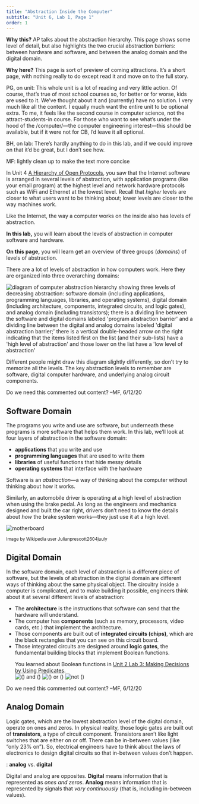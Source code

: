 ```yaml
---
title: "Abstraction Inside the Computer"
subtitle: "Unit 6, Lab 1, Page 1"
order: 1
---
```


::: todo
<p><strong>Why this?</strong> AP talks about the abstraction hierarchy. This page shows some level of detail, but also highlights the two crucial abstraction barriers: between hardware and software, and between the analog domain and the digital domain.</p>

<p><strong>Why here?</strong> This page is sort of preview of coming attractions. It's a short page, with nothing really to do except read it and move on to the full story.</p>

<p>PG, on unit: This whole unit is a lot of reading and very little action. Of course, that's true of most school courses so, for better or for worse, kids are used to it. We've thought about it and (currently) have no solution. I very much like all the content. I equally much want the entire unit to be optional extra. To me, it feels like the second course in computer science, not the attract-students-in course. For those who want to see what's under the hood of the /computer/---the computer engineering interest---this should be available, but if it were not for CB, I'd leave it all optional.</p>

<p>BH, on lab: There's hardly anything to do in this lab, and if we could improve on that it'd be great, but I don't see how.</p>

<p>MF: lightly clean up to make the text more concise</p>
:::

<p>In Unit 4 <a href="/cur/programming/4-internet/old/2-communication-protocols/3-open-protocols.html?topic=nyc_bjc%2F4-internet.topic&course=bjc4nyc.html&novideo&noassignment" title="A Hierarchy of Open Protocols">A Hierarchy of Open Protocols</a>, you saw that the Internet software is arranged in several levels of abstraction, with application programs (like your email program) at the highest level and network hardware protocols such as WiFi and Ethernet at the lowest level. Recall that <em>higher</em> levels are closer to what users want to be thinking about; lower levels are closer to the way machines work.</p>

<p>Like the Internet, the way a computer works on the inside also has levels of abstraction.</p>

::: learn
<p><strong>In this lab,</strong> you will learn about the levels of abstraction in computer software and hardware.</p>

<p><strong>On this page,</strong> you will learn get an overview of three groups (<em>domains</em>) of levels of abstraction.</p>
:::

<p>There are a lot of levels of abstraction in how computers work. Here they are organized into three overarching domains:</p>

<img src="/img/6-computers/hardware-abstraction.png" title="diagram of computer abstraction hierarchy showing three levels of decreasing abstraction: software domain (including applications, programming languages, libraries, and operating systems), digital domain (including architecture, components, integrated circuits, and logic gates), and analog domain (including transistors); there is a dividing line between the software and digital domains labeled &apos;program abstraction barrier&apos; and a dividing line between the digital and analog domains labeled &apos;digital abstraction barrier;&apos; there is a vertical double-headed arrow on the right indicating that the items listed first on the list (and their sub-lists) have a &apos;high level of abstraction&apos; and those lower on the list have a &apos;low level of abstraction&apos;" alt="diagram of computer abstraction hierarchy showing three levels of decreasing abstraction: software domain (including applications, programming languages, libraries, and operating systems), digital domain (including architecture, components, integrated circuits, and logic gates), and analog domain (including transistors); there is a dividing line between the software and digital domains labeled &apos;program abstraction barrier&apos; and a dividing line between the digital and analog domains labeled &apos;digital abstraction barrier;&apos; there is a vertical double-headed arrow on the right indicating that the items listed first on the list (and their sub-lists) have a &apos;high level of abstraction&apos; and those lower on the list have a &apos;low level of abstraction&apos;" class="indent noshadow"/>

::: endnote
Different people might draw this diagram slightly differently, so don't try to memorize all the levels. The key abstraction levels to remember are software, digital computer hardware, and underlying analog circuit components.
:::

::: todo
Do we need this commented out content? --MF, 6/12/20
:::

```{=html}
<!-- table version is more ADA-compliant?
<table frame="border" border="4" cellspacing="20" cellpadding="20">
<tr><td>&nbsp;&nbsp;&nbsp;&nbsp;application program&nbsp;&nbsp;&nbsp;&nbsp;</td><td>&nbsp;&nbsp;&nbsp;</td></tr>
<tr><td>&nbsp;&nbsp;&nbsp;&nbsp;operating system&nbsp;&nbsp;&nbsp;&nbsp;</td><td>&nbsp;&nbsp;</td></tr>
<tr><td bgcolor="black">------------------</td><td>&nbsp;&nbsp;&nbsp;&nbsp;PROGRAM ABSTRACTION&nbsp;&nbsp;&nbsp;&nbsp;</td></tr>
<tr><td>&nbsp;&nbsp;&nbsp;&nbsp;stored-program architecture&nbsp;&nbsp;&nbsp;&nbsp;</td><td>&nbsp;&nbsp;&nbsp;&nbsp;</td></tr>
<tr><td>&nbsp;&nbsp;&nbsp;&nbsp;component level: processor, memory, input/output&nbsp;&nbsp;&nbsp;&nbsp;</td><td>&nbsp;&nbsp;&nbsp;&nbsp;</td></tr>
<tr><td>&nbsp;&nbsp;&nbsp;&nbsp;integrated circuits (chips)&nbsp;&nbsp;&nbsp;&nbsp;</td><td>&nbsp;&nbsp;&nbsp;&nbsp;</td></tr>
<tr><td>&nbsp;&nbsp;&nbsp;&nbsp;logic gates&nbsp;&nbsp;&nbsp;&nbsp;</td><td>&nbsp;&nbsp;&nbsp;&nbsp;</td></tr>
<tr><td bgcolor="black"></td><td>&nbsp;&nbsp;&nbsp;&nbsp;DIGITAL ABSTRACTION&nbsp;&nbsp;&nbsp;&nbsp;</td></tr>
<tr><td>&nbsp;&nbsp;&nbsp;&nbsp;transistors&nbsp;&nbsp;&nbsp;&nbsp;</td><td>&nbsp;</td></tr>
<tr><td>&nbsp;&nbsp;&nbsp;&nbsp;quantum physics&nbsp;&nbsp;&nbsp;&nbsp;</td><td>&nbsp;&nbsp;&nbsp;</td></tr>
</table>
-->
```
## Software Domain

<p>

The programs you write and use are software, but underneath these programs is more software that helps them work. In this lab, we'll look at four layers of abstraction in the software domain:

<ul>

<li><strong>applications</strong> that you write and use</li>

<li><strong>programming languages</strong> that are used to write them</li>

<li><strong>libraries</strong> of useful functions that hide messy details</li>

<li><strong>operating systems</strong> that interface with the hardware</li>

</ul>

</p>

<p>Software is an <em>abstraction</em>---a way of thinking about the computer without thinking about how it works.</p>

::: endnote
Similarly, an automobile driver is operating at a high level of abstraction when using the brake pedal. As long as the engineers and mechanics designed and built the car right, drivers don't need to know the details about <em>how</em> the brake system works---they just use it at a high level.
:::

::: captioned
<img src="/img/6-computers/motherboard_small.jpg" title="motherboard" alt="motherboard" class="inline"/>

<div>

<small>Image by Wikipedia user Julianprescott2604juuly</small>

</div>
:::

## Digital Domain

<p>

In the software domain, each level of abstraction is a different piece of software, but the levels of abstraction in the digital domain are different ways of thinking about the same physical object. The circuitry inside a computer is complicated, and to make building it possible, engineers think about it at several different levels of abstraction:

<ul>

<li>The <strong>architecture</strong> is the instructions that software can send that the hardware will understand.</li>

<li>The computer has <strong>components</strong> (such as memory, processors, video cards, etc.) that implement the architecture.</li>

<li>Those components are built out of <strong>integrated circuits (chips)</strong>, which are the black rectangles that you can see on this circuit board.</li>

<li>Those integrated circuits are designed around <strong>logic gates</strong>, the fundamental building blocks that implement Boolean functions.</li>

::: endnote
You learned about Boolean functions in <a href="/cur/programming/2-complexity/3-predicates/1-what-is-predicate.html?topic=nyc_bjc%2F2-conditionals-abstraction.topic&course=bjc4nyc.html&novideo&noassignment">Unit 2 Lab 3: Making Decisions by Using Predicates</a>.<br /> <img src="/img/blocks/and.png" title="() and ()" alt="() and ()" class="indent"/> <img src="/img/blocks/or-small.png" title="() or ()" alt="() or ()" class="indent"/> <img src="/img/blocks/not_small.png" title="not ()" alt="not ()" class="indent"/>
:::

</ul>

</p>

::: todo
Do we need this commented out content? --MF, 6/12/20
:::

```{=html}
<!--<p>Engineers mostly don't have to think about how these digital components work inside&mdash;they just think of circuits being either <em>on</em> or <em>off</em> (<em>1</em> or <em>0</em>), with no in-between values.</p>

<s>Below the software is the hardware (the guts of the computer)<!-- and its <em>architecture</em> (the design that specifies how those basic hardware components  fit together to do their job)- ->. The hardware's job is to run whatever programs the user requests. For hardware engineers, the <!--high level of- -> abstraction focuses on how to make best use of components (memory, chips, logic gates, etc.) that already have some useful built in behaviors, and often also assembling these into slightly fancier components.  </s>

<s>Most of the engineering work is based on the assumption that any the biggest jump in abstraction is between the ones and zeros that everyone talks about and the way ... most of the work is dome in the digital domain, which is the levels of abstraction in which we pretend that only ones and zeros are possible.</s>

<p>In the different levels of abstraction in software, each level of abstraction is a different piece of software, but the level of abstraction in the digital domain are four ways of thinking about the same physical object.</p>-->
```
## Analog Domain

<p>Logic gates, which are the lowest abstraction level of the digital domain, operate on ones and zeros. In physical reality, those logic gates are built out of <strong>transistors</strong>, a type of circuit component. Transistors aren't like light switches that are either on or off. There can be in-between values (like "only 23% on"). So, electrical engineers have to think about the laws of electronics to design digital circuits so that in-between values don't happen.</p>

::: vocabFullWidth
: <strong>analog</strong> vs. <strong>digital</strong>

<p>Digital and analog are opposites. <strong>Digital</strong> means information that is represented as <em>ones and zeros</em>. <strong>Analog</strong> means information that is represented by signals that <em>vary continuously</em> (that is, including in-between values).</p>
:::
